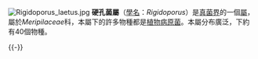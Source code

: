 [[Image:Rigidoporus_laetus.jpg|left]]
'''硬孔菌屬'''（[[學名|學名]]：''Rigidoporus''）是[[真菌界|真菌界]]的一個[[屬_(生物)|屬]]，屬於''Meripilaceae''科，本屬下的許多物種都是[[植物|植物]][[病原菌|病原菌]]。本屬分布廣泛，下約有40個物種。

{{-}}

{{wikipedia:每日图片/2011年7月4日}}